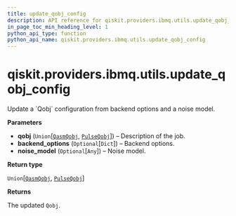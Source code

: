 ```yaml
---
title: update_qobj_config
description: API reference for qiskit.providers.ibmq.utils.update_qobj_config
in_page_toc_min_heading_level: 1
python_api_type: function
python_api_name: qiskit.providers.ibmq.utils.update_qobj_config
---
```


# qiskit.providers.ibmq.utils.update\_qobj\_config

<Function id="qiskit.providers.ibmq.utils.update_qobj_config" name="update_qobj_config" isDedicatedPage={true} github="https://github.com/qiskit/qiskit-ibmq-provider/tree/stable/0.19/qiskit/providers/ibmq/utils/qobj_utils.py" signature="update_qobj_config(qobj, backend_options=None, noise_model=None)">
  Update a `Qobj` configuration from backend options and a noise model.

  **Parameters**

  *   **qobj** (`Union`\[[`QasmQobj`](qiskit.qobj.QasmQobj "qiskit.qobj.qasm_qobj.QasmQobj"), [`PulseQobj`](qiskit.qobj.PulseQobj "qiskit.qobj.pulse_qobj.PulseQobj")]) – Description of the job.
  *   **backend\_options** (`Optional`\[`Dict`]) – Backend options.
  *   **noise\_model** (`Optional`\[`Any`]) – Noise model.

  **Return type**

  `Union`\[[`QasmQobj`](qiskit.qobj.QasmQobj "qiskit.qobj.qasm_qobj.QasmQobj"), [`PulseQobj`](qiskit.qobj.PulseQobj "qiskit.qobj.pulse_qobj.PulseQobj")]

  **Returns**

  The updated `Qobj`.
</Function>

